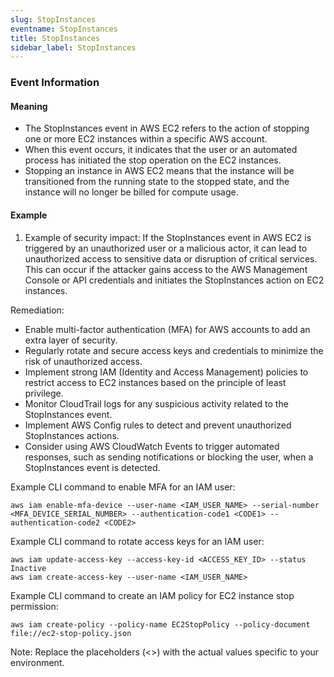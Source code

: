 ```yaml
--- 
slug: StopInstances
eventname: StopInstances
title: StopInstances
sidebar_label: StopInstances
---
```

                       


### Event Information

#### Meaning

- The StopInstances event in AWS EC2 refers to the action of stopping one or more EC2 instances within a specific AWS account.
- When this event occurs, it indicates that the user or an automated process has initiated the stop operation on the EC2 instances.
- Stopping an instance in AWS EC2 means that the instance will be transitioned from the running state to the stopped state, and the instance will no longer be billed for compute usage.

#### Example

1. Example of security impact: If the StopInstances event in AWS EC2 is triggered by an unauthorized user or a malicious actor, it can lead to unauthorized access to sensitive data or disruption of critical services. This can occur if the attacker gains access to the AWS Management Console or API credentials and initiates the StopInstances action on EC2 instances.

Remediation:
- Enable multi-factor authentication (MFA) for AWS accounts to add an extra layer of security.
- Regularly rotate and secure access keys and credentials to minimize the risk of unauthorized access.
- Implement strong IAM (Identity and Access Management) policies to restrict access to EC2 instances based on the principle of least privilege.
- Monitor CloudTrail logs for any suspicious activity related to the StopInstances event.
- Implement AWS Config rules to detect and prevent unauthorized StopInstances actions.
- Consider using AWS CloudWatch Events to trigger automated responses, such as sending notifications or blocking the user, when a StopInstances event is detected.

Example CLI command to enable MFA for an IAM user:
```
aws iam enable-mfa-device --user-name <IAM_USER_NAME> --serial-number <MFA_DEVICE_SERIAL_NUMBER> --authentication-code1 <CODE1> --authentication-code2 <CODE2>
```

Example CLI command to rotate access keys for an IAM user:
```
aws iam update-access-key --access-key-id <ACCESS_KEY_ID> --status Inactive
aws iam create-access-key --user-name <IAM_USER_NAME>
```

Example CLI command to create an IAM policy for EC2 instance stop permission:
```
aws iam create-policy --policy-name EC2StopPolicy --policy-document file://ec2-stop-policy.json
```

Note: Replace the placeholders (<>) with the actual values specific to your environment.

 
